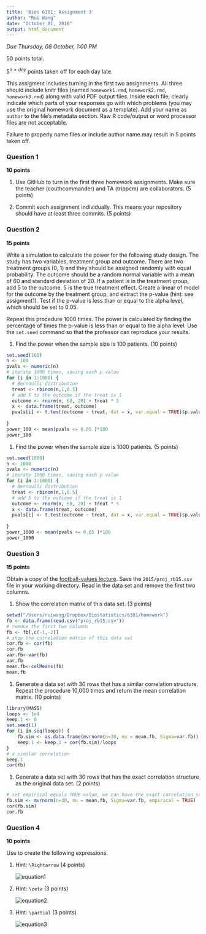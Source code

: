 ```yaml
---
title: 'Bios 6301: Assignment 3'
author: "Rui Wang"
date: "October 01, 2016"
output: html_document
---
```


*Due Thursday, 08 October, 1:00 PM*

50 points total.

$5^{n=day}$ points taken off for each day late.

This assigment includes turning in the first two assignments. All three should
include knitr files (named `homework1.rmd`, `homework2.rmd`, `homework3.rmd`)
along with valid PDF output files. Inside each file, clearly indicate which
parts of your responses go with which problems (you may use the original homework
document as a template). Add your name as `author` to the file's metadata section.
Raw R code/output or word processor files are not acceptable.

Failure to properly name files or include author name may result in 5 points taken off.

### Question 1 ###

**10 points**

1. Use GitHub to turn in the first three homework assignments. Make sure the teacher (couthcommander) and TA (trippcm) are collaborators. (5 points)

1. Commit each assignment individually.  This means your repository should have at least three commits. (5 points)

### Question 2 ###

**15 points**

Write a simulation to calculate the power for the following study
design.  The study has two variables, treatment group and outcome.
There are two treatment groups (0, 1) and they should be assigned
randomly with equal probability.  The outcome should be a random normal
variable with a mean of 60 and standard deviation of 20.  If a patient
is in the treatment group, add 5 to the outcome.  5 is the true
treatment effect.  Create a linear of model for the outcome by the
treatment group, and extract the p-value (hint: see assigment1).
Test if the p-value is less than or equal to the alpha level, which
should be set to 0.05.

Repeat this procedure 1000 times. The power is calculated by finding
the percentage of times the p-value is less than or equal to the alpha
level.  Use the `set.seed` command so that the professor can reproduce
your results.

1. Find the power when the sample size is 100 patients. (10 points)
```r
set.seed(100)
n <- 100
pvals <- numeric(n)
# iterate 1000 times, saving each p value
for (i in 1:1000) {
  # Bernoulli distribution
  treat <- rbinom(n,1,0.5)
  # add 5 to the outcome if the treat is 1
  outcome <- rnorm(n, 60, 20) + treat * 5
  x <- data.frame(treat, outcome)
  pvals[i] <- t.test(outcome ~ treat, dat = x, var.equal = TRUE)$p.value
  
}
power_100 <- mean(pvals <= 0.05 )*100
power_100
```

1. Find the power when the sample size is 1000 patients. (5 points)
```r
set.seed(1000)
n <- 1000
pvals <- numeric(n)
# iterate 1000 times, saving each p value
for (i in 1:1000) {
  # Bernoulli distribution
  treat <- rbinom(n,1,0.5)
  # add 5 to the outcome if the treat is 1
  outcome <- rnorm(n, 60, 20) + treat * 5
  x <- data.frame(treat, outcome)
  pvals[i] <- t.test(outcome ~ treat, dat = x, var.equal = TRUE)$p.value
  
}
power_1000 <- mean(pvals <= 0.05 )*100
power_1000
```

### Question 3 ###

**15 points**

Obtain a copy of the [football-values lecture](https://github.com/couthcommander/football-values).
Save the `2015/proj_rb15.csv` file in your working directory.  Read
in the data set and remove the first two columns.

1. Show the correlation matrix of this data set. (3 points)
```r
setwd("/Users/ruiwang/Dropbox/Biostatistics/6301/homework")
fb <- data.frame(read.csv("proj_rb15.csv"))
# remove the first two columns
fb <- fb[,c(-1,-2)]
# show the correlation matrix of this data set
cor.fb <- cor(fb)
cor.fb
var.fb<-var(fb)
var.fb
mean.fb<-colMeans(fb)
mean.fb
```

1. Generate a data set with 30 rows that has a similar correlation
structure.  Repeat the procedure 10,000 times and return the mean
correlation matrix. (10 points)
```r
library(MASS)
loops <- 1e4
keep.1 <- 0
set.seed(1)
for (i in seq(loops)) {
    fb.sim <- as.data.frame(mvrnorm(n=30, mu = mean.fb, Sigma=var.fb))
    keep.1 <- keep.1 + cor(fb.sim)/loops
}
# a similar correlation
keep.1
cor(fb)
```

1. Generate a data set with 30 rows that has the exact correlation
structure as the original data set. (2 points)
```r
# set empirical equals TRUE value, we can have the exact correlation structure
fb.sim <- mvrnorm(n=30, mu = mean.fb, Sigma=var.fb, empirical = TRUE)
cor(fb.sim)
cor.fb
```

### Question 4 ###

**10 points**

Use \LaTeX to create the following expressions.

1. Hint: `\Rightarrow` (4 points)

    ![equation1](eq1.png)
\begin {equation}\nonumber
\begin {aligned}
P(B) &=\sum_{j} P(B|A_j)P(A_j),\\
     &\Rightarrow P(A_i|B) = \frac{P(B|A_i)P(A_i)}{\sum_j (B|A_j)P(A_j)}
\end {aligned}
\end {equation}

1. Hint: `\zeta` (3 points)

    ![equation2](eq2.png)
\begin {equation}\nonumber
\hat{f}(\zeta) = \int_{-\infty}^{\infty} f(x)e^{-2\pi ix\zeta} \, dx
\end {equation}

1. Hint: `\partial` (3 points)

    ![equation3](eq3.png)
\begin {equation}\nonumber
J = \frac{df}{dx} = [\frac{\partial f}{\partial x_1} \cdots \frac{\partial f}{\partial x_n}] = \begin {bmatrix}
 \frac{\partial f_1}{\partial x_1} & \cdots & \frac{\partial f_1}{\partial x_n} \\
 \vdots & \ddots & \vdots \\
 \frac{\partial f_m}{\partial x_1} & \cdots & \frac{\partial f_m}{\partial x_n}
\end {bmatrix}
\end {equation}
